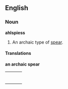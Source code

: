 {{stub}}
==English==
===Noun===
'''ahlspiess'''
# An archaic type of [[spear]].

====Translations====
'''an archaic spear'''
{| border=0  width=100%
|-
|bgcolor="#FFFFE0" valign=top width=48%|
{|

|}
| width=1% |
|bgcolor="#FFFFE0" valign=top width=48%|
{|

|}
|}